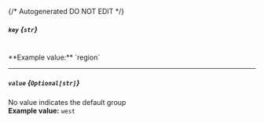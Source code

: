 {/* Autogenerated DO NOT EDIT  */}
##### `key` *{`str`}*
<br/>
**Example value:** `region`

---
##### `value` *{`Optional[str]`}*
No value indicates the default group
<br/>
**Example value:** `west`

